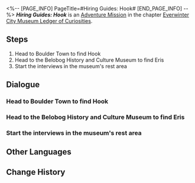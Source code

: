 <%-- [PAGE_INFO]
PageTitle=#Hiring Guides: Hook#
[END_PAGE_INFO] --%>
{{Stub|Dialogue, characters, and location(s)}}
{{Mission Infobox
|id            = 8001253
|title         = 
|image         = Mission Hiring Guides: Hook.png
|type          = Adventure
|event_name    = 
|chapter       = Everwinter City Museum Ledger of Curiosities
|requirements  = 
|summary       = The Belobog History and Culture Museum is about to open, but there is a shortage of guides. Pitch-Dark Hook the Great decides to provide immediate support to the museum in order to expand the Moles' portfolio into the Overworld.
|characters    = <!--characters that appear in this mission-->
|startLocation = <!--location as it intially appears on the mission screen-->
|world         = <!--i.e. Penacony-->
|area          = <!--i.e. A Child's Dream-->
|prev          = 
|next          = 
|exp           = 
|credits       = 
|stellarJade   = 
|other         = 
}}
'''''Hiring Guides: Hook''''' is an [[Adventure Mission]] in the chapter [[Everwinter City Museum Ledger of Curiosities]].

==Steps==
# Head to Boulder Town to find Hook
# Head to the Belobog History and Culture Museum to find Eris
# Start the interviews in the museum's rest area

<!--
==Gameplay Notes==

--><!--
==Trial Character==

-->
==Dialogue==
{{Stub Dialogue}}
===Head to Boulder Town to find Hook===
{{Mission Description|type=adventure|location=<!--to be added-->|The Belobog History and Culture Museum is about to open, but there is a great lack of guides. To rapidly fill up these positions and improve the visitor experience, Pela and Eris are inviting all Belobog citizens to apply for these positions.<br />This time they have their eye on the boss of The Moles, Pitch-Dark Hook the Great. Head to Boulder Town in their stead, and see whether Pitch-Dark Hook the Great is interested in the position.}}
{{Dialogue Start}}
:{{tx}}
{{Dialogue End}}

===Head to the Belobog History and Culture Museum to find Eris===
{{Mission Description|type=adventure|location=<!--to be added-->|update|The Belobog History and Culture Museum is about to open, but there is a great lack of guides. To rapidly fill up these positions and improve the visitor experience, Pela and Eris are inviting all Belobog citizens to apply for these positions.<br />This time they have their eye on the boss of The Moles, Pitch-Dark Hook the Great. Head to Boulder Town in their stead, and see whether Pitch-Dark Hook the Great is interested in the position.}}
{{Dialogue Start}}
:{{tx}}
{{Dialogue End}}

===Start the interviews in the museum's rest area===
{{Mission Description|type=adventure|location=<!--to be added-->|update|The Belobog History and Culture Museum is about to open, but there is a great lack of guides. To rapidly fill up these positions and improve the visitor experience, Pela and Eris are inviting all Belobog citizens to apply for these positions.<br />This time they have their eye on the boss of The Moles, Pitch-Dark Hook the Great. Head to Boulder Town in their stead, and see whether Pitch-Dark Hook the Great is interested in the position.}}
{{Dialogue Start}}
:{{tx}}
{{Dialogue End}}

==Other Languages==
{{Other Languages
|en   = Hiring Guides: Hook
|zhs  = 导览员募集•虎克
|zht  = 導覽員募集•虎克
|ja   = ガイド募集・フック
|ko   = 안내원 모집•후크
|es   = Reclutamiento de guías: Hook
|fr   = Recrutement de guides : Hook
|ru   = Наём экскурсоводов: Хук
|th   = รับสมัครไกด์: Hook
|vi   = Tuyển Hướng Dẫn Viên: Hook
|de   = Museumsführer gesucht: Hook
|id   = Perekrutan Pemandu: Hook
|pt   = Recrutamento de Guias Turísticos: Hook
}}

==Change History==
{{Change History|1.1}}
